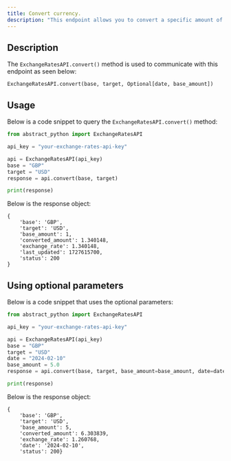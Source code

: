 ```yaml
---
title: Convert currency.
description: "This endpoint allows you to convert a specific amount of a currency to another currency."
---
```


## Description

The `ExchangeRatesAPI.convert()` method is used to communicate with this endpoint as seen below:

`ExchangeRatesAPI.convert(base, target, Optional[date, base_amount])`

## Usage

Below is a code snippet to query the `ExchangeRatesAPI.convert()` method:

```python
from abstract_python import ExchangeRatesAPI

api_key = "your-exchange-rates-api-key"

api = ExchangeRatesAPI(api_key)
base = "GBP"
target = "USD"
response = api.convert(base, target)

print(response)

```

Below is the response object:

```
{
    'base': 'GBP',
    'target': 'USD',
    'base_amount': 1,
    'converted_amount': 1.340148,
    'exchange_rate': 1.340148,
    'last_updated': 1727615700,
    'status': 200
}
```

## Using optional parameters

Below is a code snippet that uses the optional parameters:

```python
from abstract_python import ExchangeRatesAPI

api_key = "your-exchange-rates-api-key"

api = ExchangeRatesAPI(api_key)
base = "GBP"
target = "USD"
date = "2024-02-10"
base_amount = 5.0
response = api.convert(base, target, base_amount=base_amount, date=date)

print(response)

```

Below is the response object:

```
{
    'base': 'GBP',
    'target': 'USD',
    'base_amount': 5,
    'converted_amount': 6.303839,
    'exchange_rate': 1.260768,
    'date': '2024-02-10',
    'status': 200}
```
